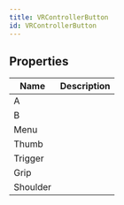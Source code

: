 ```yaml
---
title: VRControllerButton
id: VRControllerButton
---
```


## Properties

| Name | Description |
| - | - |
| A |  |
| B |  |
| Menu |  |
| Thumb |  |
| Trigger |  |
| Grip |  |
| Shoulder |  |
